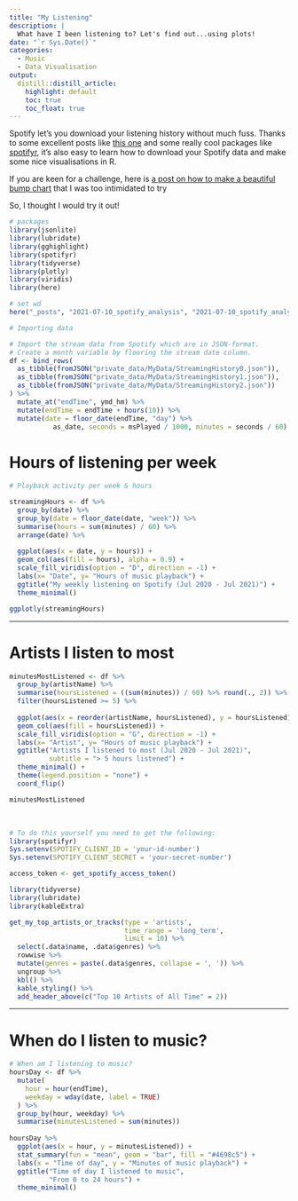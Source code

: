 ```yaml
---
title: "My Listening"
description: |
  What have I been listening to? Let's find out...using plots!
date: "`r Sys.Date()`"
categories:
  - Music
  - Data Visualisation
output: 
  distill::distill_article:
    highlight: default
    toc: true
    toc_float: true
---
```




Spotify let's you download your listening history without much fuss. Thanks to some excellent posts like [this one](https://towardsdatascience.com/explore-your-activity-on-spotify-with-r-and-spotifyr-how-to-analyze-and-visualize-your-stream-dee41cb63526) and some really cool packages like [spotifyr](https://github.com/charlie86/spotifyr), it's also easy to learn how to download your Spotify data and make some nice visualisations in R. 

<aside>
If you are keen for a challenge, here is [a post on how to make a beautiful bump chart](https://github-wiki-see.page/m/davidsjoberg/ggbump/wiki/My-year-on-Spotify) that I was too intimidated to try
</aside>

So, I thought I would try it out!


```r
# packages
library(jsonlite)
library(lubridate)
library(gghighlight)
library(spotifyr)
library(tidyverse)
library(plotly)
library(viridis)
library(here)
```


```r
# set wd
here("_posts", "2021-07-10_spotify_analysis", "2021-07-10_spotify_analysis.Rmd")
```


```r
# Importing data

# Import the stream data from Spotify which are in JSON-format.
# Create a month variable by flooring the stream date column.
df <- bind_rows(
  as_tibble(fromJSON("private_data/MyData/StreamingHistory0.json")),
  as_tibble(fromJSON("private_data/MyData/StreamingHistory1.json")),
  as_tibble(fromJSON("private_data/MyData/StreamingHistory2.json"))
) %>% 
  mutate_at("endTime", ymd_hm) %>% 
  mutate(endTime = endTime + hours(10)) %>% 
  mutate(date = floor_date(endTime, "day") %>% 
           as_date, seconds = msPlayed / 1000, minutes = seconds / 60)
```


# Hours of listening per week

```r
# Playback activity per week & hours

streamingHours <- df %>% 
  group_by(date) %>% 
  group_by(date = floor_date(date, "week")) %>%
  summarise(hours = sum(minutes) / 60) %>% 
  arrange(date) %>%
  
  ggplot(aes(x = date, y = hours)) + 
  geom_col(aes(fill = hours), alpha = 0.9) +
  scale_fill_viridis(option = "D", direction = -1) + 
  labs(x= "Date", y= "Hours of music playback") + 
  ggtitle("My weekly listening on Spotify (Jul 2020 - Jul 2021)") + 
  theme_minimal()

ggplotly(streamingHours)
```

***

# Artists I listen to most

```r
minutesMostListened <- df %>% 
  group_by(artistName) %>% 
  summarise(hoursListened = ((sum(minutes)) / 60) %>% round(., 2)) %>% 
  filter(hoursListened >= 5) %>%
  
  ggplot(aes(x = reorder(artistName, hoursListened), y = hoursListened)) + 
  geom_col(aes(fill = hoursListened)) +
  scale_fill_viridis(option = "G", direction = -1) + 
  labs(x= "Artist", y= "Hours of music playback") + 
  ggtitle("Artists I listened to most (Jul 2020 - Jul 2021)", 
          subtitle = "> 5 hours listened") +
  theme_minimal() +
  theme(legend.position = "none") +
  coord_flip()

minutesMostListened
```

<br>

```r
# To do this yourself you need to get the following:
library(spotifyr)
Sys.setenv(SPOTIFY_CLIENT_ID = 'your-id-number')
Sys.setenv(SPOTIFY_CLIENT_SECRET = 'your-secret-number')

access_token <- get_spotify_access_token()
```


```r
library(tidyverse)
library(lubridate)
library(kableExtra)

get_my_top_artists_or_tracks(type = 'artists', 
                             time_range = 'long_term', 
                             limit = 10) %>% 
  select(.data$name, .data$genres) %>% 
  rowwise %>% 
  mutate(genres = paste(.data$genres, collapse = ', ')) %>% 
  ungroup %>% 
  kbl() %>% 
  kable_styling() %>%
  add_header_above(c("Top 10 Artists of All Time" = 2))
```

***

# When do I listen to music?

```r
# When am I listening to music?
hoursDay <- df %>% 
  mutate(
    hour = hour(endTime),
    weekday = wday(date, label = TRUE)
  ) %>%
  group_by(hour, weekday) %>% 
  summarise(minutesListened = sum(minutes))
  
hoursDay %>% 
  ggplot(aes(x = hour, y = minutesListened)) + 
  stat_summary(fun = "mean", geom = "bar", fill = "#4698c5") +
  labs(x = "Time of day", y = "Minutes of music playback") + 
  ggtitle("Time of day I listened to music", 
          "From 0 to 24 hours") + 
  theme_minimal()
```

